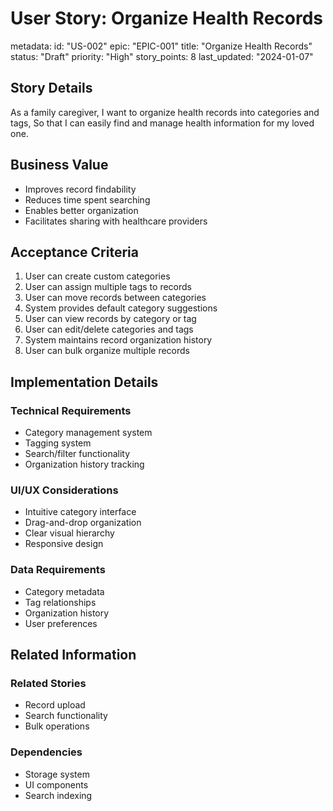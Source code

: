 # User Story: Organize Health Records

metadata:
  id: "US-002"
  epic: "EPIC-001"
  title: "Organize Health Records"
  status: "Draft"
  priority: "High"
  story_points: 8
  last_updated: "2024-01-07"

## Story Details
As a family caregiver,
I want to organize health records into categories and tags,
So that I can easily find and manage health information for my loved one.

## Business Value
- Improves record findability
- Reduces time spent searching
- Enables better organization
- Facilitates sharing with healthcare providers

## Acceptance Criteria
1. User can create custom categories
2. User can assign multiple tags to records
3. User can move records between categories
4. System provides default category suggestions
5. User can view records by category or tag
6. User can edit/delete categories and tags
7. System maintains record organization history
8. User can bulk organize multiple records

## Implementation Details
### Technical Requirements
- Category management system
- Tagging system
- Search/filter functionality
- Organization history tracking

### UI/UX Considerations
- Intuitive category interface
- Drag-and-drop organization
- Clear visual hierarchy
- Responsive design

### Data Requirements
- Category metadata
- Tag relationships
- Organization history
- User preferences

## Related Information
### Related Stories
- Record upload
- Search functionality
- Bulk operations

### Dependencies
- Storage system
- UI components
- Search indexing
